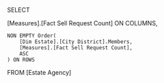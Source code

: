 SELECT

[Measures].[Fact Sell Request Count] ON COLUMNS,

    NON EMPTY Order(
        [Dim Estate].[City District].Members,
        [Measures].[Fact Sell Request Count],
        ASC
    ) ON ROWS

FROM [Estate Agency]